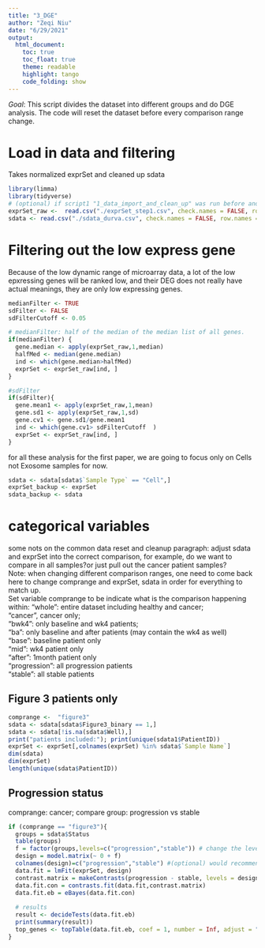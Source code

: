 ```yaml
---
title: "3_DGE"
author: "Zeqi Niu"
date: "6/29/2021"
output:
  html_document:
    toc: true
    toc_float: true
    theme: readable
    highlight: tango
    code_folding: show
---
```


*Goal*:
This script divides the dataset into different groups and do DGE analysis. The code will reset the dataset before every comparison range change. 

# Load in data and filtering
Takes normalized exprSet and cleaned up sdata
```r
library(limma)
library(tidyverse)
# (optional) if script1 "1_data_import_and_clean_up" was run before and you have the csv files, you can start this with:
exprSet_raw <-  read.csv("./exprSet_step1.csv", check.names = FALSE, row.names = 1)
sdata <- read.csv("./sdata_durva.csv", check.names = FALSE, row.names = 1)
```

# Filtering out the low express gene  
Because of the low dynamic range of microarray data, a lot of the low epxressing genes will be ranked low, and their DEG does not really have actual meanings, they are only low expressing genes. 

```r
medianFilter <- TRUE
sdFilter <- FALSE
sdFilterCutoff <- 0.05

# medianFilter: half of the median of the median list of all genes. 
if(medianFilter) {
  gene.median <- apply(exprSet_raw,1,median)
  halfMed <- median(gene.median)
  ind <- which(gene.median>halfMed)
  exprSet <- exprSet_raw[ind, ]
}

#sdFilter
if(sdFilter){
  gene.mean1 <- apply(exprSet_raw,1,mean)
  gene.sd1 <- apply(exprSet_raw,1,sd)
  gene.cv1 <- gene.sd1/gene.mean1
  ind <- which(gene.cv1> sdFilterCutoff  )
  exprSet <- exprSet_raw[ind, ]
}
```

for all these analysis for the first paper, we are going to focus only on Cells not Exosome samples for now. 

```r
sdata <- sdata[sdata$`Sample Type` == "Cell",]
exprSet_backup <- exprSet
sdata_backup <- sdata
```

# categorical variables 

some nots on  the common data reset and cleanup paragraph:
adjust sdata and exprSet into the correct comparison, for example, do we want to compare in all samples?or just pull out the cancer patient samples?  
Note: when changing different comparison ranges, one need to come back here to change comprange and exprSet, sdata in order for everything to match up.  
Set variable comprange to be indicate what is the comparison happening within: 
"whole": entire dataset including healthy and cancer;   
"cancer", cancer only;   
"bwk4": only baseline and wk4 patients;   
"ba": only baseline and after patients (may contain the wk4 as well)  
"base": baseline patient only  
"mid": wk4 patient only  
"after": 1month patient only  
"progression": all progression patients  
"stable": all stable patients  

## Figure 3 patients only 
```r
comprange <-  "figure3"
sdata <- sdata[sdata$Figure3_binary == 1,]
sdata <- sdata[!is.na(sdata$Well),]
print("patients included:"); print(unique(sdata1$PatientID))
exprSet <- exprSet[,colnames(exprSet) %in% sdata$`Sample Name`]
dim(sdata)
dim(exprSet)
length(unique(sdata$PatientID))
```

##  Progression status  
comprange: cancer; compare group: progression vs stable
```r
if (comprange == "figure3"){
  groups = sdata$Status
  table(groups) 
  f = factor(groups,levels=c("progression","stable")) # change the levels based on the table results from last line
  design = model.matrix(~ 0 + f)
  colnames(design)=c("progression","stable") #(optional) would recommend naming it same as the levels. 
  data.fit = lmFit(exprSet, design)
  contrast.matrix = makeContrasts(progression - stable, levels = design)
  data.fit.con = contrasts.fit(data.fit,contrast.matrix)
  data.fit.eb = eBayes(data.fit.con)
  
  # results
  result <- decideTests(data.fit.eb)
  print(summary(result))
  top_genes <- topTable(data.fit.eb, coef = 1, number = Inf, adjust = "fdr")
}
```
